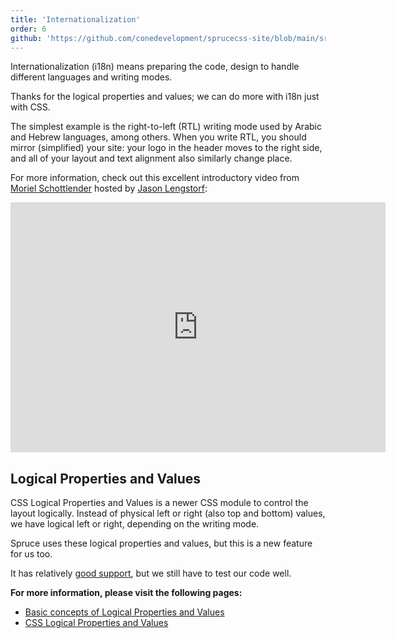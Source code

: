 ```yaml
---
title: 'Internationalization'
order: 6
github: 'https://github.com/conedevelopment/sprucecss-site/blob/main/src/docs/getting-started/internationalization.mdx'
---
```


<p className="lead">Internationalization (i18n) means preparing the code, design to handle different languages and writing modes.</p>

Thanks for the logical properties and values; we can do more with i18n just with CSS.

The simplest example is the right-to-left (RTL) writing mode used by Arabic and Hebrew languages, among others. When you write RTL, you should mirror (simplified) your site: your logo in the header moves to the right side, and all of your layout and text alignment also similarly change place.

For more information, check out this excellent introductory video from [Moriel Schottlender](https://twitter.com/mooeypoo) hosted by [Jason Lengstorf](https://www.jason.af/):

<iframe width="600" height="400" src="https://www.youtube.com/embed/OHF2h1_fBCM" title="Right-to Left (RTL) Support for Websites (with Moriel Schottlender) — Learn With Jason" frameBorder="0" allow="accelerometer; autoplay; clipboard-write; encrypted-media; gyroscope; picture-in-picture" allowFullScreen></iframe>

## Logical Properties and Values

CSS Logical Properties and Values is a newer CSS module to control the layout logically. Instead of physical left or right (also top and bottom) values, we have logical left or right, depending on the writing mode.

Spruce uses these logical properties and values, but this is a new feature for us too.

It has relatively [good support](https://caniuse.com/css-logical-props), but we still have to test our code well.

**For more information, please visit the following pages:**

- [Basic concepts of Logical Properties and Values](https://developer.mozilla.org/en-US/docs/Web/CSS/CSS_Logical_Properties/Basic_concepts)
- [CSS Logical Properties and Values](https://developer.mozilla.org/en-US/docs/Web/CSS/CSS_Logical_Properties)
